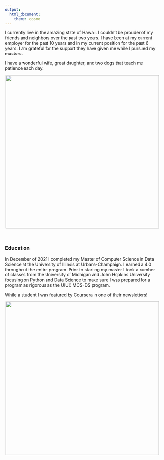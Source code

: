 ```yaml
---
output: 
  html_document: 
    theme: cosmo
---
```


I currently live in the amazing state of Hawaii.  I couldn't be prouder of my friends and neighbors over the past two years.  I have been at my current employer for the past 10 years and in my current position for the past 6 years.  I am grateful for the support they have given me while I pursued my masters.  

I have a wonderful wife, great daughter, and two dogs that teach me patience each day.

<center>![](images/family.jpeg){width=500px}</center>

<br>

### Education

In December of 2021 I completed my Master of Computer Science in Data Science at the University of Illinois at Urbana-Champaign.  I earned a 4.0 throughout the entire program.  Prior to starting my master I took a number of classes from the University of Michigan and John Hopkins University focusing on Python and Data Science to make sure I was prepared for a program as rigorous as the UIUC MCS-DS program.  

While a student I was featured by Coursera in one of their newsletters!

<center>![](images/coursera-newsletter.jpg){height=500px}</center>
